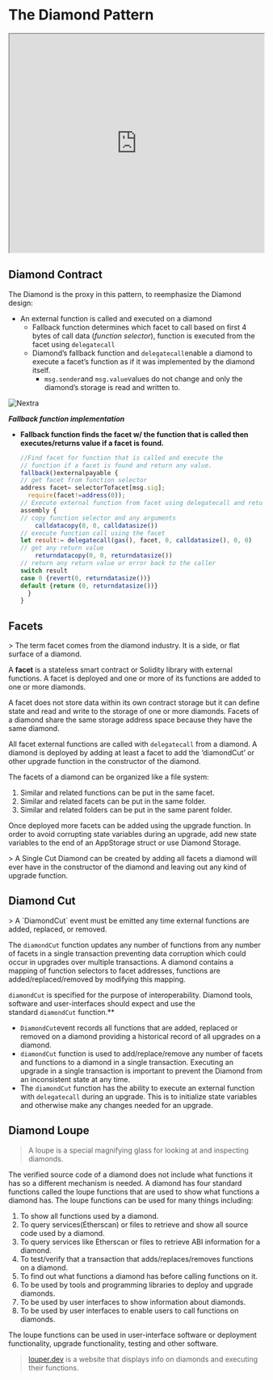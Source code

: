 # **The Diamond Pattern**
<iframe src="https://smartcontract.tools" width="100%" height="432"></iframe>


## **Diamond Contract**

The Diamond is the proxy in this pattern, to reemphasize the Diamond design:

- An external function is called and executed on a diamond
    - Fallback function determines which facet to call based on first 4 bytes of call data (*function selector*), function is executed from the facet using `delegatecall`
    - Diamond’s fallback function and `delegatecall`enable a diamond to execute a facet’s function as if it was implemented by the diamond itself.
        - `msg.sender`and `msg.value`values do not change and only the diamond’s storage is read and written to.

![Nextra](../public/proxy4.avif)

***Fallback function implementation***

- **Fallback function finds the facet w/ the function that is called then executes/returns value if a facet is found.**
    
    ```js
    //Find facet for function that is called and execute the
    // function if a facet is found and return any value.
    fallback()externalpayable {
    // get facet from function selector
    address facet= selectorTofacet[msg.sig];
      require(facet!=address(0));
    // Execute external function from facet using delegatecall and return any value.
    assembly {
    // copy function selector and any arguments
        calldatacopy(0, 0, calldatasize())
    // execute function call using the facet
    let result:= delegatecall(gas(), facet, 0, calldatasize(), 0, 0)
    // get any return value
        returndatacopy(0, 0, returndatasize())
    // return any return value or error back to the caller
    switch result
    case 0 {revert(0, returndatasize())}
    default {return (0, returndatasize())}
      }
    }
    ```
    

## **Facets**

<aside>
> The term facet comes from the diamond industry. It is a side, or flat surface of a diamond.
</aside>

A **facet** is a stateless smart contract or Solidity library with external functions. A facet is deployed and one or more of its functions are added to one or more diamonds. 

A facet does not store data within its own contract storage but it can define state and read and write to the storage of one or more diamonds. Facets of a diamond share the same storage address space because they have the same diamond. 

All facet external functions are called with `delegatecall` from a diamond. A diamond is deployed by adding at least a facet to add the ‘diamondCut’ or other upgrade function in the constructor of the diamond. 

The facets of a diamond can be organized like a file system:

1. Similar and related functions can be put in the same facet.
2. Similar and related facets can be put in the same folder.
3. Similar and related folders can be put in the same parent folder.

Once deployed more facets can be added using the upgrade function. In order to avoid corrupting state variables during an upgrade, add new state variables to the end of an AppStorage struct or use Diamond Storage.

<aside>
> A Single Cut Diamond can be created by adding all facets a diamond will ever have in the constructor of the diamond and leaving out any kind of upgrade function.

</aside>

## **Diamond Cut**

<aside>
> A `DiamondCut` event must be emitted any time external functions are added, replaced, or removed.
</aside>

The `diamondCut` function updates any number of functions from any number of facets in a single transaction preventing data corruption which could occur in upgrades over multiple transactions. A diamond contains a mapping of function selectors to facet addresses, functions are added/replaced/removed by modifying this mapping. 

`diamondCut` is specified for the purpose of interoperability. Diamond tools, software and user-interfaces should expect and use the standard `diamondCut` function.**

- `DiamondCut`event records all functions that are added, replaced or removed on a diamond providing a historical record of all upgrades on a diamond.
- `diamondCut` function is used to add/replace/remove any number of facets and functions to a diamond in a single transaction. Executing an upgrade in a single transaction is important to prevent the Diamond from an inconsistent state at any time.
- The `diamondCut` function has the ability to execute an external function with `delegatecall` during an upgrade. This is to initialize state variables and otherwise make any changes needed for an upgrade.

## **Diamond Loupe**

> A loupe is a special magnifying glass for looking at and inspecting diamonds.


The verified source code of a diamond does not include what functions it has so a different mechanism is needed. A diamond has four standard functions called the loupe functions that are used to show what functions a diamond has. The loupe functions can be used for many things including:

1. To show all functions used by a diamond.
2. To query services(Etherscan) or files to retrieve and show all source code used by a diamond.
3. To query services like Etherscan or files to retrieve ABI information for a diamond.
4. To test/verify that a transaction that adds/replaces/removes functions on a diamond.
5. To find out what functions a diamond has before calling functions on it.
6. To be used by tools and programming libraries to deploy and upgrade diamonds.
7. To be used by user interfaces to show information about diamonds.
8. To be used by user interfaces to enable users to call functions on diamonds.

The loupe functions can be used in user-interface software or deployment functionality, upgrade functionality, testing and other software.


> [louper.dev](https://louper.dev/) is a website that displays info on diamonds and executing their functions.

